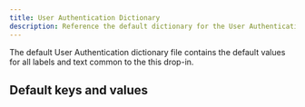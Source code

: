 ```yaml
---
title: User Authentication Dictionary
description: Reference the default dictionary for the User Authentication dropin.
---
```



The default User Authentication dictionary file contains the default values for all labels and text common to the this drop-in.

## Default keys and values

<CodeInclude code={dictionary} title="Default keys and values" lang="ts" frame="none" />
